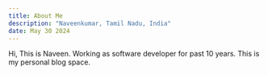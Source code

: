 ```yaml
---
title: About Me
description: "Naveenkumar, Tamil Nadu, India"
date: May 30 2024
---
```


Hi, This is Naveen. Working as software developer for past 10 years. This is my personal blog space.
